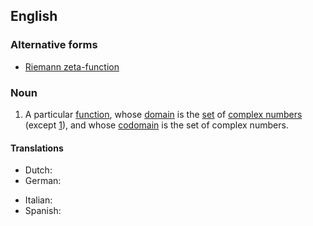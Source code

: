 ==English==
{{wikipedia}}

===Alternative forms===
* [[Riemann zeta-function]]

===Noun===
{{en-noun|head=the [[Riemann]] [[zeta]] [[function]]|-}}

# {{context|mathematics|lang=en}} A particular [[function]], whose [[domain]] is the [[set]] of [[complex number]]s (except [[one|1]]), and whose [[codomain]] is the set of complex numbers.

====Translations====
{{trans-top|function}}
* Dutch: {{t-|nl|Riemann-zeta-functie}}
* German: {{t-|de|riemannsche ζ-Funktion|f}}
{{trans-mid}}
* Italian: {{t-|it|funzione zeta di Riemann|f}}
* Spanish: {{t-|es|función zeta de Riemann|f}}
{{trans-bottom}}